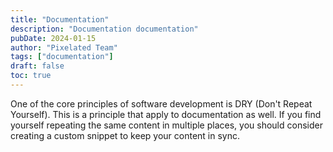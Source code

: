 ```yaml
---
title: "Documentation"
description: "Documentation documentation"
pubDate: 2024-01-15
author: "Pixelated Team"
tags: ["documentation"]
draft: false
toc: true
---
```


One of the core principles of software development is DRY (Don't Repeat
Yourself). This is a principle that apply to documentation as
well. If you find yourself repeating the same content in multiple places, you
should consider creating a custom snippet to keep your content in sync.
